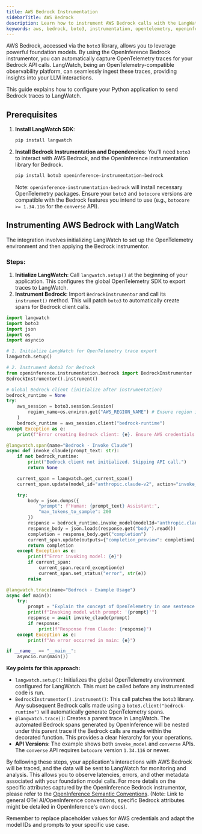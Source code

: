 ```yaml
---
title: AWS Bedrock Instrumentation
sidebarTitle: AWS Bedrock
description: Learn how to instrument AWS Bedrock calls with the LangWatch Python SDK using OpenInference.
keywords: aws, bedrock, boto3, instrumentation, opentelemetry, openinference, langwatch, python, tracing
---
```


AWS Bedrock, accessed via the `boto3` library, allows you to leverage powerful foundation models. By using the OpenInference Bedrock instrumentor, you can automatically capture OpenTelemetry traces for your Bedrock API calls. LangWatch, being an OpenTelemetry-compatible observability platform, can seamlessly ingest these traces, providing insights into your LLM interactions.

This guide explains how to configure your Python application to send Bedrock traces to LangWatch.

## Prerequisites

1.  **Install LangWatch SDK**:
    ```bash
    pip install langwatch
    ```

2.  **Install Bedrock Instrumentation and Dependencies**:
    You'll need `boto3` to interact with AWS Bedrock, and the OpenInference instrumentation library for Bedrock.
    ```bash
    pip install boto3 openinference-instrumentation-bedrock
    ```
    Note: `openinference-instrumentation-bedrock` will install necessary OpenTelemetry packages. Ensure your `boto3` and `botocore` versions are compatible with the Bedrock features you intend to use (e.g., `botocore >= 1.34.116` for the `converse` API).

## Instrumenting AWS Bedrock with LangWatch

The integration involves initializing LangWatch to set up the OpenTelemetry environment and then applying the Bedrock instrumentor.

### Steps:

1.  **Initialize LangWatch**: Call `langwatch.setup()` at the beginning of your application. This configures the global OpenTelemetry SDK to export traces to LangWatch.
2.  **Instrument Bedrock**: Import `BedrockInstrumentor` and call its `instrument()` method. This will patch `boto3` to automatically create spans for Bedrock client calls.

```python
import langwatch
import boto3
import json
import os
import asyncio

# 1. Initialize LangWatch for OpenTelemetry trace export
langwatch.setup()

# 2. Instrument Boto3 for Bedrock
from openinference.instrumentation.bedrock import BedrockInstrumentor
BedrockInstrumentor().instrument()

# Global Bedrock client (initialize after instrumentation)
bedrock_runtime = None
try:
    aws_session = boto3.session.Session(
        region_name=os.environ.get("AWS_REGION_NAME") # Ensure region is set
    )
    bedrock_runtime = aws_session.client("bedrock-runtime")
except Exception as e:
    print(f"Error creating Bedrock client: {e}. Ensure AWS credentials and region are configured.")

@langwatch.span(name="Bedrock - Invoke Claude")
async def invoke_claude(prompt_text: str):
    if not bedrock_runtime:
        print("Bedrock client not initialized. Skipping API call.")
        return None

    current_span = langwatch.get_current_span()
    current_span.update(model_id="anthropic.claude-v2", action="invoke_model")

    try:
        body = json.dumps({
            "prompt": f"Human: {prompt_text} Assistant:",
            "max_tokens_to_sample": 200
        })
        response = bedrock_runtime.invoke_model(modelId="anthropic.claude-v2", body=body)
        response_body = json.loads(response.get("body").read())
        completion = response_body.get("completion")
        current_span.update(outputs={"completion_preview": completion[:50] + "..." if completion else "N/A"})
        return completion
    except Exception as e:
        print(f"Error invoking model: {e}")
        if current_span:
            current_span.record_exception(e)
            current_span.set_status("error", str(e))
        raise

@langwatch.trace(name="Bedrock - Example Usage")
async def main():
    try:
        prompt = "Explain the concept of OpenTelemetry in one sentence."
        print(f"Invoking model with prompt: '{prompt}'")
        response = await invoke_claude(prompt)
        if response:
            print(f"Response from Claude: {response}")
    except Exception as e:
        print(f"An error occurred in main: {e}")

if __name__ == "__main__":
    asyncio.run(main())
```

**Key points for this approach:**
-   `langwatch.setup()`: Initializes the global OpenTelemetry environment configured for LangWatch. This must be called before any instrumented code is run.
-   `BedrockInstrumentor().instrument()`: This call patches the `boto3` library. Any subsequent Bedrock calls made using a `boto3.client("bedrock-runtime")` will automatically generate OpenTelemetry spans.
-   `@langwatch.trace()`: Creates a parent trace in LangWatch. The automated Bedrock spans generated by OpenInference will be nested under this parent trace if the Bedrock calls are made within the decorated function. This provides a clear hierarchy for your operations.
-   **API Versions**: The example shows both `invoke_model` and `converse` APIs. The `converse` API requires `botocore` version `1.34.116` or newer.

By following these steps, your application's interactions with AWS Bedrock will be traced, and the data will be sent to LangWatch for monitoring and analysis. This allows you to observe latencies, errors, and other metadata associated with your foundation model calls.
For more details on the specific attributes captured by the OpenInference Bedrock instrumentor, please refer to the [OpenInference Semantic Conventions](https://opentelemetry.io/docs/specs/semconv/ai/openinference/). (Note: Link to general OTel AI/OpenInference conventions, specific Bedrock attributes might be detailed in OpenInference's own docs).

Remember to replace placeholder values for AWS credentials and adapt the model IDs and prompts to your specific use case.

